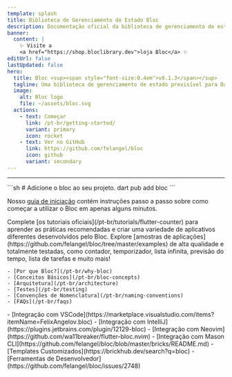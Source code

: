 ```yaml
---
template: splash
title: Biblioteca de Gerenciamento de Estado Bloc
description: Documentação oficial da biblioteca de gerenciamento de estado bloc. Suporte para Dart, Flutter e AngularDart. Inclui exemplos e tutoriais.
banner:
  content: |
    ✨ Visite a
    <a href="https://shop.bloclibrary.dev">loja Bloc</a> ✨
editUrl: false
lastUpdated: false
hero:
  title: Bloc <sup><span style="font-size:0.4em">v8.1.3</span></sup>
  tagline: Uma biblioteca de gerenciamento de estado previsível para Dart.
  image:
    alt: Bloc logo
    file: ~/assets/bloc.svg
  actions:
    - text: Começar
      link: /pt-br/getting-started/
      variant: primary
      icon: rocket
    - text: Ver no GitHub
      link: https://github.com/felangel/bloc
      icon: github
      variant: secondary
---
```



<SponsorsGrid
	sponsoredBy="Patrocinado com 💖 por"
	becomeASponsor="Seja um patrocinador"
/>

<hr />

<CardGrid>

<SplitCard title="Começar" icon="rocket">
  ```sh
  # Adicione o bloc ao seu projeto.
  dart pub add bloc
  ```

Nosso [guia de iniciação](/pt-br/getting-started) contém instruções passo a passo sobre como começar a utilizar o Bloc em apenas alguns minutos.

</SplitCard>

<Card title="Fazer uma visita guiada" icon="star">
	Complete [os tutoriais oficiais](/pt-br/tutorials/flutter-counter) para
	aprender as práticas recomendadas e criar uma variedade de aplicativos
	diferentes desenvolvidos pelo Bloc.
</Card>

<Card title="Construir com Bloc" icon="laptop">
	Explore [amostras de
	aplicações](https://github.com/felangel/bloc/tree/master/examples) de alta
	qualidade e totalmente testadas, como contador, temporizador, lista infinita,
	previsão do tempo, lista de tarefas e muito mais!
</Card>

<ListCard title="Aprender" icon="open-book">

    - [Por que Bloc?](/pt-br/why-bloc)
    - [Conceitos Básicos](/pt-br/bloc-concepts)
    - [Arquitetura](/pt-br/architecture)
    - [Testes](/pt-br/testing)
    - [Convenções de Nomenclatura](/pt-br/naming-conventions)
    - [FAQs](/pt-br/faqs)

</ListCard>

  <ListCard title="Integrações" icon="puzzle">
    - [Integração com VSCode](https://marketplace.visualstudio.com/items?itemName=FelixAngelov.bloc)
    - [Integração com IntelliJ](https://plugins.jetbrains.com/plugin/12129-bloc)
    - [Integração com Neovim](https://github.com/wa11breaker/flutter-bloc.nvim)
    - [Integração com Mason CLI](https://github.com/felangel/bloc/blob/master/bricks/README.md)
    - [Templates Customizados](https://brickhub.dev/search?q=bloc)
    - [Ferramentas de Desenvolvedor](https://github.com/felangel/bloc/issues/2748)
  </ListCard>
</CardGrid>

<Discord joinDiscord="Junte-se ao nosso Discord" />
